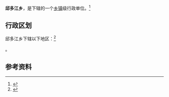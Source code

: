 {{中国乡级行政区|54/22/26/200/000}}

'''邱多江乡'''，是{{PRC admin/fullname|54/22/26/200/000|3}}下辖的一个[[乡镇|乡镇]]级行政单位。<ref>{{PRC admin/ref sgc|{{PRC admin/parent|54/22/26/200/000}}}}</ref>

== 行政区划 ==

邱多江乡下辖以下地区：<ref>{{PRC admin/ref sgc|54/22/26/200/000}}</ref>

{{PRC admin/children|54/22/26/200/000}}。

== 参考资料 ==

{{reflist}}

{{行政区划小作品}}
{{PRC admin/navcat|54/22/26/200/000}}